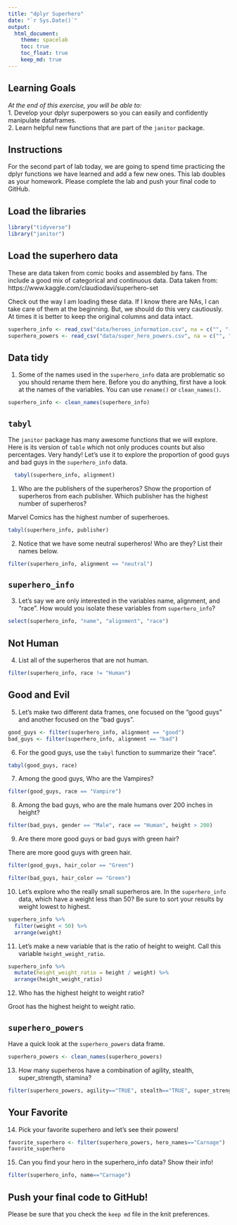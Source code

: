 ```yaml
---
title: "dplyr Superhero"
date: "`r Sys.Date()`"
output:
  html_document: 
    theme: spacelab
    toc: true
    toc_float: true
    keep_md: true
---
```


## Learning Goals  
*At the end of this exercise, you will be able to:*    
1. Develop your dplyr superpowers so you can easily and confidently manipulate dataframes.  
2. Learn helpful new functions that are part of the `janitor` package.  

## Instructions
For the second part of lab today, we are going to spend time practicing the dplyr functions we have learned and add a few new ones. This lab doubles as your homework. Please complete the lab and push your final code to GitHub.  

## Load the libraries
```r
library("tidyverse")
library("janitor")
```

## Load the superhero data
These are data taken from comic books and assembled by fans. The include a good mix of categorical and continuous data.  Data taken from: https://www.kaggle.com/claudiodavi/superhero-set  

Check out the way I am loading these data. If I know there are NAs, I can take care of them at the beginning. But, we should do this very cautiously. At times it is better to keep the original columns and data intact.  
```r
superhero_info <- read_csv("data/heroes_information.csv", na = c("", "-99", "-"))
superhero_powers <- read_csv("data/super_hero_powers.csv", na = c("", "-99", "-"))
```

## Data tidy
1. Some of the names used in the `superhero_info` data are problematic so you should rename them here. Before you do anything, first have a look at the names of the variables. You can use `rename()` or `clean_names()`.    

```r
superhero_info <- clean_names(superhero_info)
```

## `tabyl`
The `janitor` package has many awesome functions that we will explore. Here is its version of `table` which not only produces counts but also percentages. Very handy! Let's use it to explore the proportion of good guys and bad guys in the `superhero_info` data.  
```r
  tabyl(superhero_info, alignment)
```

1. Who are the publishers of the superheros? Show the proportion of superheros from each publisher. Which publisher has the highest number of superheros?  

Marvel Comics has the highest number of superheroes. 

```r
tabyl(superhero_info, publisher)
```

2. Notice that we have some neutral superheros! Who are they? List their names below. 

```r
filter(superhero_info, alignment == "neutral")
```

## `superhero_info`
3. Let's say we are only interested in the variables name, alignment, and "race". How would you isolate these variables from `superhero_info`?

```r
select(superhero_info, "name", "alignment", "race")
```

## Not Human
4. List all of the superheros that are not human.

```r
filter(superhero_info, race != "Human")
```

## Good and Evil
5. Let's make two different data frames, one focused on the "good guys" and another focused on the "bad guys".

```r
good_guys <- filter(superhero_info, alignment == "good")
bad_guys <- filter(superhero_info, alignment == "bad")
```

6. For the good guys, use the `tabyl` function to summarize their "race".

```r
tabyl(good_guys, race)
```

7. Among the good guys, Who are the Vampires?

```r
filter(good_guys, race == "Vampire")
```

8. Among the bad guys, who are the male humans over 200 inches in height?

```r
filter(bad_guys, gender == "Male", race == "Human", height > 200)
```

9. Are there more good guys or bad guys with green hair?  

There are more good guys with green hair. 

```r
filter(good_guys, hair_color == "Green")
```

```r
filter(bad_guys, hair_color == "Green")
```

10. Let's explore who the really small superheros are. In the `superhero_info` data, which have a weight less than 50? Be sure to sort your results by weight lowest to highest.  

```r
superhero_info %>%
  filter(weight < 50) %>%
  arrange(weight)
```

11. Let's make a new variable that is the ratio of height to weight. Call this variable `height_weight_ratio`. 

```r
superhero_info %>%
  mutate(height_weight_ratio = height / weight) %>%
  arrange(height_weight_ratio)
```

12. Who has the highest height to weight ratio?  

Groot has the highest height to weight ratio. 

## `superhero_powers`
Have a quick look at the `superhero_powers` data frame.  

```r
superhero_powers <- clean_names(superhero_powers)
```

13. How many superheros have a combination of agility, stealth, super_strength, stamina?

```r
filter(superhero_powers, agility=="TRUE", stealth=="TRUE", super_strength=="TRUE", stamina=="TRUE")
```

## Your Favorite
14. Pick your favorite superhero and let's see their powers!  

```r
favorite_superhero <- filter(superhero_powers, hero_names=="Carnage")
favorite_superhero
```

15. Can you find your hero in the superhero_info data? Show their info!  

```r
filter(superhero_info, name=="Carnage")
```

## Push your final code to GitHub!
Please be sure that you check the `keep md` file in the knit preferences.  
